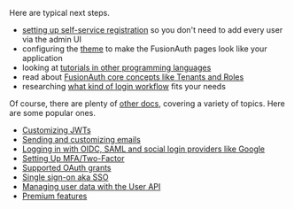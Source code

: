 
Here are typical next steps.

* [setting up self-service registration](/docs/lifecycle/register-users/basic-registration-forms) so you don't need to add every user via the admin UI
* configuring the [theme](/docs/customize/look-and-feel/) to make the FusionAuth pages look like your application
* looking at [tutorials in other programming languages](/docs/quickstarts/)
* read about [FusionAuth core concepts like Tenants and Roles](/docs/get-started/core-concepts/)
* researching [what kind of login workflow](/learn/expert-advice/authentication/login-authentication-workflows) fits your needs

Of course, there are plenty of [other docs](/docs/), covering a variety of topics. Here are some popular ones.

* [Customizing JWTs](/docs/extend/code/lambdas/jwt-populate)
* [Sending and customizing emails](/docs/customize/email-and-messages/)
* [Logging in with OIDC, SAML and social login providers like Google](/docs/get-started/core-concepts/identity-providers)
* [Setting Up MFA/Two-Factor](/docs/lifecycle/authenticate-users/multi-factor-authentication)
* [Supported OAuth grants](/docs/lifecycle/authenticate-users/oauth/)
* [Single sign-on aka SSO](/docs/lifecycle/authenticate-users/single-sign-on)
* [Managing user data with the User API](/docs/apis/users)
* [Premium features](/docs/get-started/core-concepts/premium-features)

